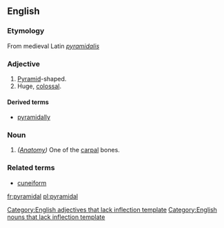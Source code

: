 ==English==
===Etymology===
From medieval Latin ''[[pyramidalis]]''

===Adjective===
#[[Pyramid]]-shaped.
#Huge, [[colossal]].

====Derived terms====
*[[pyramidally]]

===Noun===
#''([[Anatomy]])'' One of the [[carpal]] bones.

===Related terms===

*[[cuneiform]]

[[Category:English adjectives that lack inflection template]]
[[Category:English nouns that lack inflection template]]

[[fr:pyramidal]]
[[pl:pyramidal]]